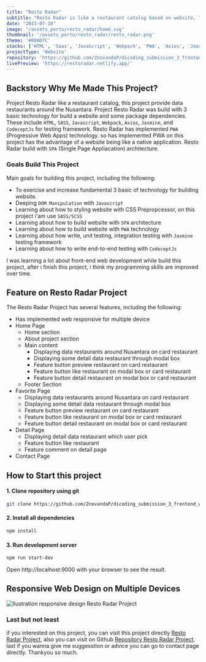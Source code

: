 ```yaml
---
title: "Resto Radar"
subtitle: "Resto Radar is like a restaurant catalog based on website, This project can provide data restaurant around Nusantara, we can cross check firts of time before we are come go location"
date: "2023-07-10"
image: "/assets_porto/resto_radar/home.svg"
thumbnail: '/assets_porto/resto_radar/resto_radar.png'
theme: '#00AD7C'
stacks: ['HTML', 'Saas', 'JavaScript', 'Webpack', 'PWA', 'Axios', 'Jasmine', 'CodeceptJs']
projectType: 'Website'
repository: 'https://github.com/ZnovandaP/dicoding_submission_3_frontend_web_developer_expert'
livePreview: 'https://restoradar.netlify.app/'
---
```


## Backstory Why Me Made This Project?

Project Resto Radar like a restaurant catalog, this project provide data restaurants around the
Nusantara. Project Resto Radar was build with 3 basic technology for build a website and some 
package dependencies. These include `HTML`, `SASS`, `Javascript`, `Webpack`, `Axios`, `Jasmine`, and
`CodeceptJs` for testing framework. Resto Radar has implemented `PWA` (Progressive Web Apps)
technology. so has implemented PWA on this project has the advantage of a website being like a native
application. Resto Radar build with `SPA` (Single Page Appliacation) architecture.  

### Goals Build This Project

Main goals for building this project, including the following: 

- To exercise and increase fundamental 3 basic of technology for building website.
- Deeping `DOM Manipulation` with `Javascript`
- Learning about how to styling website with CSS Prepropcessor, on this project i'am use `SASS/SCSS`
- Learning about how to build website with `SPA` architecture
- Learning about how to build website with `PWA` technology
- Learning about how write, unit testing, integration testing with `Jasmine` testing framework
- Learning about how to write end-to-end testing with `CodeceptJs`

I was learning a lot about front-end web development while build this project, after i finish this
project, i think my programming skills are improved over time. 

## Feature on Resto Radar Project

The Resto Radar Project has several features, including the following:
  - Has implemented web responsive for multiple device
  - Home Page
    - Home section
    - About project section
    - Main content
      - Displaying data restaurants around Nusantara on card restaurant
      - Displaying some detail data restaurant through modal box 
      - Feature button preview restaurant on card restaurant 
      - Feature button like restaurant on modal box or card restaurant 
      - Feature button detail restaurant on modal box or card restaurant 
    - Footer Section
  - Favorite Page
    - Displaying data restaurants around Nusantara on card restaurant
    - Displaying some detail data restaurant through modal box 
    - Feature button preview restaurant on card restaurant 
    - Feature button like restaurant on modal box or card restaurant 
    - Feature button detail restaurant on modal box or card restaurant 
  - Detail Page
    - Displaying detail data restaurant which user pick
    - Feature button like restaurant 
    - Feature comment on detail page 
  - Contact Page  

## How to Start this project

#### 1. Clone repository using git

```bash
git clone https://github.com/ZnovandaP/dicoding_submission_3_frontend_web_developer_expert.git
```

#### 2. Install all dependencies

```bash
npm install
```

#### 3. Run development server

```bash
npm run start-dev
```
Open http://localhost:9000 with your browser to see the result.

## Responsive Web Design on Multiple Devices

![Ilustration responsive design Resto Radar Project](/assets_porto/resto_radar/responsive.svg)


### Last but not least

if you interested on this project, you can visit this project directly 
[Resto Radar Project](https://restoradar.netlify.app/), 
also you can visit on Github [Repository Resto Radar Project](https://github.com/ZnovandaP/dicoding_submission_3_frontend_web_developer_expert/), last if you wanna give me suggesstion or advice you can go to contact page directly. Thankyou so much.  
